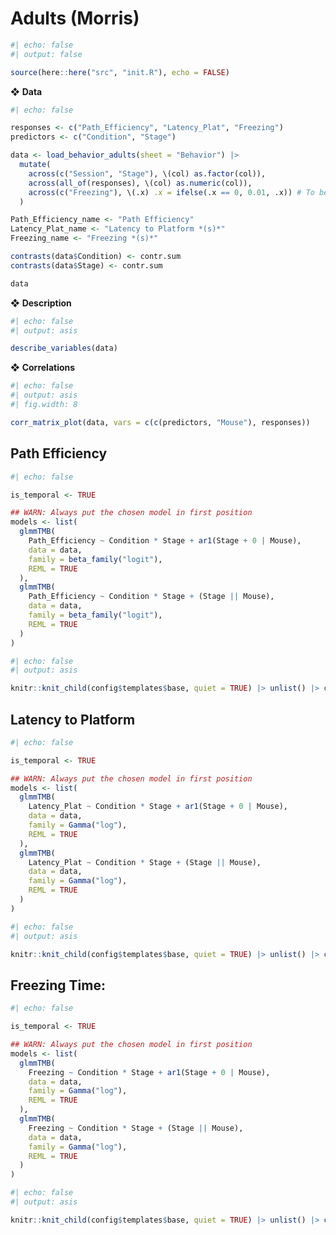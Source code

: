 # Adults (Morris)

```r
#| echo: false
#| output: false

source(here::here("src", "init.R"), echo = FALSE)
```

❖ **Data**

```r
#| echo: false

responses <- c("Path_Efficiency", "Latency_Plat", "Freezing")
predictors <- c("Condition", "Stage")

data <- load_behavior_adults(sheet = "Behavior") |> 
  mutate(
    across(c("Session", "Stage"), \(col) as.factor(col)),
    across(all_of(responses), \(col) as.numeric(col)),
    across(c("Freezing"), \(.x) .x = ifelse(.x == 0, 0.01, .x)) # To be able to fit the Gamma
  )

Path_Efficiency_name <- "Path Efficiency"
Latency_Plat_name <- "Latency to Platform *(s)*"
Freezing_name <- "Freezing *(s)*"

contrasts(data$Condition) <- contr.sum
contrasts(data$Stage) <- contr.sum

data
```

❖ **Description**

```r
#| echo: false
#| output: asis

describe_variables(data)
```

❖ **Correlations**

```r
#| echo: false
#| output: asis
#| fig.width: 8

corr_matrix_plot(data, vars = c(c(predictors, "Mouse"), responses))
```


## Path Efficiency

```r
#| echo: false

is_temporal <- TRUE

## WARN: Always put the chosen model in first position
models <- list(
  glmmTMB(
    Path_Efficiency ~ Condition * Stage + ar1(Stage + 0 | Mouse),
    data = data,
    family = beta_family("logit"),
    REML = TRUE
  ),
  glmmTMB(
    Path_Efficiency ~ Condition * Stage + (Stage || Mouse),
    data = data,
    family = beta_family("logit"),
    REML = TRUE
  )
)
```

```r
#| echo: false
#| output: asis

knitr::knit_child(config$templates$base, quiet = TRUE) |> unlist() |> cat(sep = '\n')
```


## Latency to Platform

```r
#| echo: false

is_temporal <- TRUE

## WARN: Always put the chosen model in first position
models <- list(
  glmmTMB(
    Latency_Plat ~ Condition * Stage + ar1(Stage + 0 | Mouse),
    data = data,
    family = Gamma("log"),
    REML = TRUE
  ), 
  glmmTMB(
    Latency_Plat ~ Condition * Stage + (Stage || Mouse),
    data = data,
    family = Gamma("log"),
    REML = TRUE
  )
)
```

```r
#| echo: false
#| output: asis

knitr::knit_child(config$templates$base, quiet = TRUE) |> unlist() |> cat(sep = '\n')
```


## Freezing Time:

```r
#| echo: false

is_temporal <- TRUE

## WARN: Always put the chosen model in first position
models <- list(
  glmmTMB(
    Freezing ~ Condition * Stage + ar1(Stage + 0 | Mouse),
    data = data,
    family = Gamma("log"),
    REML = TRUE
  ), 
  glmmTMB(
    Freezing ~ Condition * Stage + (Stage || Mouse),
    data = data,
    family = Gamma("log"),
    REML = TRUE
  )
)
```

```r
#| echo: false
#| output: asis

knitr::knit_child(config$templates$base, quiet = TRUE) |> unlist() |> cat(sep = '\n')
```
